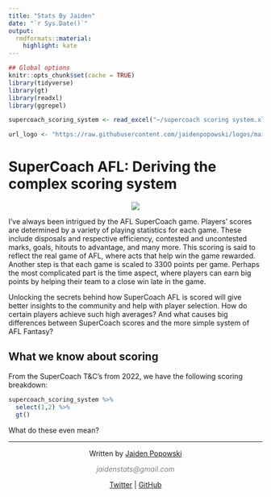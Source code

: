 ---
title: "Stats By Jaiden"
date: "`r Sys.Date()`"
output:
  rmdformats::material:
    highlight: kate
---

```{r setup, include=FALSE}
## Global options
knitr::opts_chunk$set(cache = TRUE)
library(tidyverse)
library(gt)
library(readxl)
library(ggrepel)

supercoach_scoring_system <- read_excel("~/supercoach scoring system.xlsx")
```

```{r, echo=FALSE}
url_logo <- "https://raw.githubusercontent.com/jaidenpopowski/logos/main/Competitions/SuperCoachBBL.png"
```
# SuperCoach AFL: Deriving the complex scoring system
<center><img src="`r url_logo`"></center>

I've always been intrigued by the AFL SuperCoach game. Players' scores are determined by a variety of playing statistics for each game. These include disposals and respective efficiency, contested and uncontested marks, goals, hitouts to advantage, and many more. This scoring is said to reflect the real game of AFL, where acts that help win the game rewarded. Another step is that each game is scaled to 3300 points per game. Perhaps the most complicated part is the time aspect, where players can earn big points by helping their team to a close win late in the game.

Unlocking the secrets behind how SuperCoach AFL is scored will give better insights to the community and help with player selection. How do certain players achieve such high averages? And what causes big differences between SuperCoach scores and the more simple system of AFL Fantasy?


## What we know about scoring
From the SuperCoach T&C's from 2022, we have the following scoring breakdown:
```{r,echo=F}
supercoach_scoring_system %>% 
  select(1,2) %>% 
  gt()
```
What do these even mean?
&nbsp;
<hr />
<p style="text-align: center;">Written by <a href="https://twitter.com/jaiden_popowski">Jaiden Popowski</a></p>
<p style="text-align: center;"><span style="color: #808080;"><em>jaidenstats@gmail.com</em></span></p>

<!-- Add icon library -->
<link rel="stylesheet" href="https://cdnjs.cloudflare.com/ajax/libs/font-awesome/4.7.0/css/font-awesome.min.css">

<!-- Add font awesome icons -->
<p style="text-align: center;">
    <a href="https://twitter.com/jaiden_popowski">Twitter</a>
    <a>   |   </a>
    <a href="https://github.com/jaidenpopowski">GitHub</a>
</p>

&nbsp;